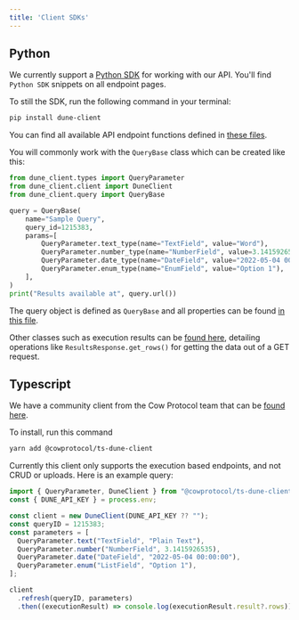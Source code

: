 ```yaml
---
title: 'Client SDKs'
---
```


## Python

We currently support a [Python SDK](https://github.com/duneanalytics/dune-client) for working with our API. You'll find `Python SDK` snippets on all endpoint pages.

To still the SDK, run the following command in your terminal:

```bash
pip install dune-client
```

You can find all available API endpoint functions defined in [these files](https://github.com/duneanalytics/dune-client/tree/main/dune_client/api). 

You will commonly work with the `QueryBase` class which can be created like this: 

```python
from dune_client.types import QueryParameter
from dune_client.client import DuneClient
from dune_client.query import QueryBase

query = QueryBase(
    name="Sample Query",
    query_id=1215383,
    params=[
        QueryParameter.text_type(name="TextField", value="Word"),
        QueryParameter.number_type(name="NumberField", value=3.1415926535),
        QueryParameter.date_type(name="DateField", value="2022-05-04 00:00:00"),
        QueryParameter.enum_type(name="EnumField", value="Option 1"),
    ],
)
print("Results available at", query.url())
```

The query object is defined as `QueryBase` and all properties can be found [in this file](https://github.com/duneanalytics/dune-client/blob/main/dune_client/query.py).

Other classes such as execution results can be [found here](https://github.com/duneanalytics/dune-client/blob/main/dune_client/models.py#L244C7-L244C22), detailing operations like `ResultsResponse.get_rows()` for getting the data out of a GET request.

## Typescript

We have a community client from the Cow Protocol team that can be [found here](https://www.npmjs.com/package/@cowprotocol/ts-dune-client).

To install, run this command 

```bash 
yarn add @cowprotocol/ts-dune-client
```

Currently this client only supports the execution based endpoints, and not CRUD or uploads. Here is an example query:

```typescript
import { QueryParameter, DuneClient } from "@cowprotocol/ts-dune-client";
const { DUNE_API_KEY } = process.env;

const client = new DuneClient(DUNE_API_KEY ?? "");
const queryID = 1215383;
const parameters = [
  QueryParameter.text("TextField", "Plain Text"),
  QueryParameter.number("NumberField", 3.1415926535),
  QueryParameter.date("DateField", "2022-05-04 00:00:00"),
  QueryParameter.enum("ListField", "Option 1"),
];

client
  .refresh(queryID, parameters)
  .then((executionResult) => console.log(executionResult.result?.rows));
```